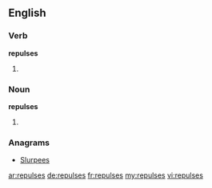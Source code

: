 ==English==

===Verb===
'''repulses'''

# {{en-third-person singular of|repulse}}

===Noun===
'''repulses'''

# {{plural of|repulse}}

===Anagrams===
* [[Slurpees#English|Slurpees]]

[[ar:repulses]]
[[de:repulses]]
[[fr:repulses]]
[[my:repulses]]
[[vi:repulses]]